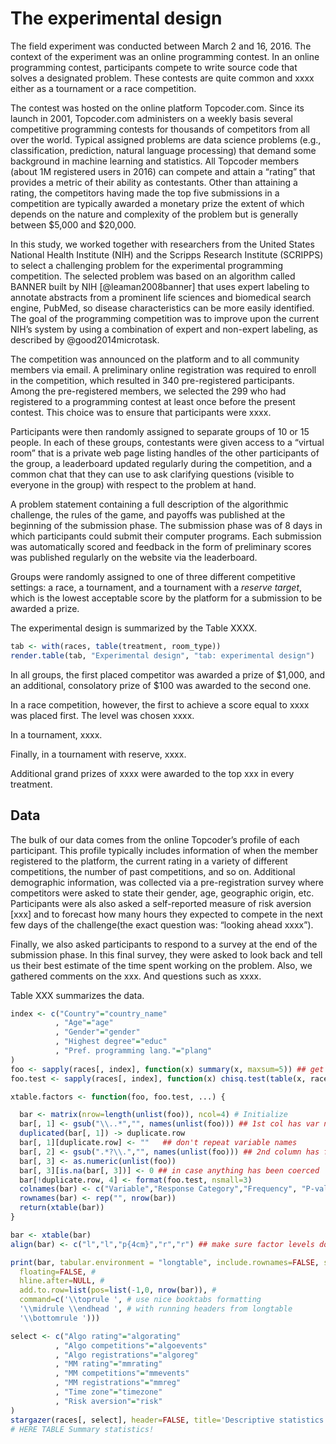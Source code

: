 The experimental design
=====================

The field experiment was conducted between March 2 and 16, 2016. The context of the experiment was an online programming contest. In an online programming contest,  participants compete to write source code that solves a designated problem. These contests are quite common and xxxx either as a tournament or a race competition. 

The contest was hosted on the online platform Topcoder.com. Since its launch in 2001, Topcoder.com administers on a weekly basis several competitive programming contests for thousands of competitors from all over the world. Typical assigned problems are data science problems (e.g., classification, prediction, natural language processing) that demand some background in machine learning and statistics. All Topcoder members (about 1M registered users in 2016) can compete and attain a "rating" that provides a metric of their ability as contestants. Other than attaining a rating, the competitors having made the top five submissions in a competition are typically awarded a monetary prize the extent of which depends on the nature and complexity of the problem but is generally between $5,000 and $20,000.

In this study, we worked together with researchers from the United States National Health Institute (NIH) and the Scripps Research Institute (SCRIPPS) to select a challenging problem for the experimental programming competition. The selected problem was based on an algorithm called BANNER built by NIH [@leaman2008banner] that uses expert labeling to annotate abstracts from a prominent life sciences and biomedical search engine, PubMed, so disease characteristics can be more easily identified. The goal of the programming competition was to improve upon the current NIH's system by using a combination of expert and non-expert labeling, as described by @good2014microtask.

The competition was announced on the platform and to all community members via email. A preliminary online registration was required to enroll in the competition, which resulted in 340 pre-registered participants. Among the pre-registered members, we selected the 299 who had registered to a programming contest at least once before the present contest. This choice was to ensure that participants were xxxx.

Participants were then randomly assigned to separate groups of 10 or 15 people. In each of these groups, contestants were given access to a "virtual room" that is a private web page listing handles of the other participants of the group, a leaderboard updated regularly during the competition, and a common chat that they can use to ask clarifying questions (visible to everyone in the group) with respect to the problem at hand. 

A problem statement containing a full description of the algorithmic challenge, the rules of the game, and payoffs was published at the beginning of the submission phase. The submission phase was of 8 days in which participants could submit their computer programs. Each submission was automatically scored and feedback in the form of preliminary scores was published regularly on the website via the leaderboard.

Groups were randomly assigned to one of three different competitive settings: a race, a tournament, and a tournament with a _reserve target_, which is the lowest acceptable score by the platform for a submission to be awarded a prize. 

The experimental design is summarized by the Table XXXX.

```r
tab <- with(races, table(treatment, room_type))
render.table(tab, "Experimental design", "tab: experimental design")
```

In all groups, the first placed competitor was awarded a prize of $1,000, and an additional, consolatory prize of $100 was awarded to the second one. 

In a race competition, however, the first to achieve a score equal to xxxx was placed first. The level was chosen xxxx. 

In a tournament, xxxx. 

Finally, in a tournament with reserve,  xxxx. 

Additional grand prizes of xxxx were awarded to the top xxx in every treatment.

Data
---------

The bulk of our data comes from the online Topcoder's profile of each participant. This profile typically includes information of when the member registered to the platform,  the current rating in a variety of different competitions, the number of past competitions, and so on. Additional demographic information,  was collected via a  pre-registration survey where competitors were asked to state their gender, age, geographic origin, etc. Participants were als also asked a self-reported measure of risk aversion [xxx] and to forecast how many hours they expected to compete in the next few days of the challenge(the exact question was: "looking ahead xxxx").  

Finally, we also asked participants to respond to a survey at the end of the submission phase. In this final survey, they were asked to look back and tell us their best estimate of the time spent working on the problem. Also, we gathered comments on the xxx. And questions such as xxxx. 

Table XXX summarizes the data. 

```r
index <- c("Country"="country_name"
          , "Age"="age"
          , "Gender"="gender"
          , "Highest degree"="educ"
          , "Pref. programming lang."="plang"
)
foo <- sapply(races[, index], function(x) summary(x, maxsum=5)) ## get summary of each var
foo.test <- sapply(races[, index], function(x) chisq.test(table(x, races$treatment) + 1, simulate.p.value=TRUE)$p.val)

xtable.factors <- function(foo, foo.test, ...) {

  bar <- matrix(nrow=length(unlist(foo)), ncol=4) # Initialize
  bar[, 1] <- gsub("\\..*","", names(unlist(foo))) ## 1st col has var name
  duplicated(bar[, 1]) -> duplicate.row 
  bar[, 1][duplicate.row] <- ""   ## don't repeat variable names
  bar[, 2] <- gsub(".*?\\.","", names(unlist(foo))) ## 2nd column has factor levels
  bar[, 3] <- as.numeric(unlist(foo))
  bar[, 3][is.na(bar[, 3])] <- 0 ## in case anything has been coerced
  bar[!duplicate.row, 4] <- format(foo.test, nsmall=3)
  colnames(bar) <- c("Variable","Response Category","Frequency", "P-value")
  rownames(bar) <- rep("", nrow(bar))
  return(xtable(bar))
}

bar <- xtable(bar)
align(bar) <- c("l","l","p{4cm}","r","r") ## make sure factor levels don't take up more than 4cm

print(bar, tabular.environment = "longtable", include.rownames=FALSE, size="footnotesize",     
  floating=FALSE, # 
  hline.after=NULL, #
  add.to.row=list(pos=list(-1,0, nrow(bar)), #
  command=c('\\toprule ', # use nice booktabs formatting
  '\\midrule \\endhead ', # with running headers from longtable
  '\\bottomrule ')))

select <- c("Algo rating"="algorating"
          , "Algo competitions"="algoevents"
          , "Algo registrations"="algoreg"
          , "MM rating"="mmrating"
          , "MM competitions"="mmevents"
          , "MM registrations"="mmreg"
          , "Time zone"="timezone"
          , "Risk aversion"="risk"
)
stargazer(races[, select], header=FALSE, title='Descriptive statistics', align=TRUE, covariate.labels=names(select), digits=1)
# HERE TABLE Summary statistics!
```

